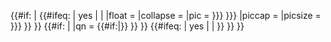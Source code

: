 {{#if: 	{{{han-nom|}}}{{{chuquocngu|}}} | {{#ifeq:{{{child|}}} | yes | | {{Template:Infobox Chinese/Header
|title             = {{#if: {{{title<includeonly>|</includeonly>}}} | {{{title}}} }}
|float             = <!-- left|right|none  (Default float position is right) -->
|collapse          = <!-- yes|no   -->
|pic               = {{{img|{{{image|{{{picture<includeonly>|</includeonly>}}} }}} }}}
|piccap            = {{{caption<includeonly>|</includeonly>}}}
|picsize           = {{{image_size|{{{size<includeonly>|</includeonly>}}} }}}
}} }}<!--

-->{{#if: {{{han-nom|}}}{{{chuquocngu|}}} | {{Infobox Chinese/Vietnamese
|hide              = {{{hide|no}}} 
|vietnamese_header = 越南語表記<sup>[[Help:越南語|?]]</sup>
|hn                = {{#if:{{{han-nom|}}}|{{{han-nom|}}}}}
|qn                = {{#if:{{{chuquocngu|}}}|{{{chuquocngu|}}}}}
}} }}<!--

-->{{#ifeq:{{{child|}}} | yes | | {{Infobox Chinese/Footer|footnote = {{#if:{{{text|}}}|[[現代漢語]]翻譯：{{{text|}}}}} }} }} }}<noinclude>
{{Documentation}}
</noinclude>